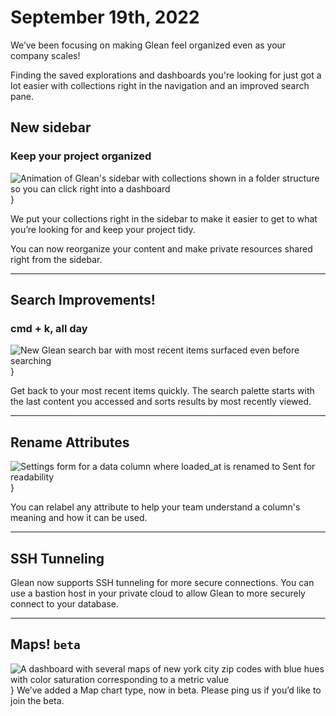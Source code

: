 # September 19th, 2022

We’ve been focusing on making Glean feel organized even as your company scales!

Finding the saved explorations and dashboards you're looking for just got a lot easier with collections right in the navigation and an improved search pane.

## New sidebar

### Keep your project organized

<img
  src="/product_updates/220919_sidenav.gif"
  alt="Animation of Glean's sidebar with collections shown in a folder structure so you can click right into a dashboard"
/>
}

We put your collections right in the sidebar to make it easier to get to what you’re looking for and keep your project tidy.

You can now reorganize your content and make private resources shared right from the sidebar.

---

## Search Improvements!

### cmd + k, all day

<img
  src="/product_updates/220919_searchbar.png"
  alt="New Glean search bar with most recent items surfaced even before searching"
/>
}

Get back to your most recent items quickly. The search palette starts with the last content you accessed and sorts results by most recently viewed.

---

## Rename Attributes

<img
  src="/product_updates/220919_rename.png"
  alt="Settings form for a data column where loaded_at is renamed to Sent for readability"
/>
}

You can relabel any attribute to help your team understand a column's meaning and how it can be used.

---

## SSH Tunneling

Glean now supports SSH tunneling for more secure connections. You can use a bastion host in your private cloud to allow Glean to more securely connect to your database.

---

## Maps! `beta`

<img
  src="/product_updates/220919_maps.png"
  alt="A dashboard with several maps of new york city zip codes with blue hues with color saturation corresponding to a metric value"
/>
} We’ve added a Map chart type, now in beta. Please ping us if you’d like to join
the beta.
